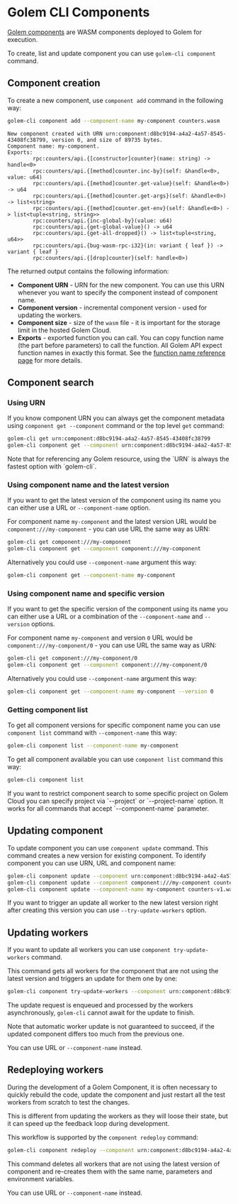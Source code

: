 
# Golem CLI Components

[Golem components](/docs/concepts/components) are WASM components deployed to Golem for execution.

To create, list and update component you can use `golem-cli component` command.

## Component creation

To create a new component, use `component add` command in the following way:

```bash
golem-cli component add --component-name my-component counters.wasm
```

```
New component created with URN urn:component:d8bc9194-a4a2-4a57-8545-43408fc38799, version 0, and size of 89735 bytes.
Component name: my-component.
Exports:
        rpc:counters/api.{[constructor]counter}(name: string) -> handle<0>
        rpc:counters/api.{[method]counter.inc-by}(self: &handle<0>, value: u64)
        rpc:counters/api.{[method]counter.get-value}(self: &handle<0>) -> u64
        rpc:counters/api.{[method]counter.get-args}(self: &handle<0>) -> list<string>
        rpc:counters/api.{[method]counter.get-env}(self: &handle<0>) -> list<tuple<string, string>>
        rpc:counters/api.{inc-global-by}(value: u64)
        rpc:counters/api.{get-global-value}() -> u64
        rpc:counters/api.{get-all-dropped}() -> list<tuple<string, u64>>
        rpc:counters/api.{bug-wasm-rpc-i32}(in: variant { leaf }) -> variant { leaf }
        rpc:counters/api.{[drop]counter}(self: handle<0>)
```

The returned output contains the following information:

- **Component URN** - URN for the new component. You can use this URN whenever you want to specify the component instead of component name.
- **Component version** - incremental component version - used for updating the workers.
- **Component size** - size of the `wasm` file - it is important for the storage limit in the hosted Golem Cloud.
- **Exports** - exported function you can call. You can copy function name (the part before parameters) to call the function. All Golem API expect function names in exactly this format. See the [function name reference page](/docs/function-names) for more details.

## Component search

### Using URN

If you know component URN you can always get the component metadata using `component get --component` command or the top level `get` command:

```bash
golem-cli get urn:component:d8bc9194-a4a2-4a57-8545-43408fc38799
golem-cli component get --component urn:component:d8bc9194-a4a2-4a57-8545-43408fc38799
```

<Callout>
  Note that for referencing any Golem resource, using the `URN` is always the fastest option with
  `golem-cli`.
</Callout>

### Using component name and the latest version

If you want to get the latest version of the component using its name you can either use a URL or `--component-name` option.

For component name `my-component` and the latest version URL would be `component:///my-component` - you can use URL the same way as URN:

```bash
golem-cli get component:///my-component
golem-cli component get --component component:///my-component
```

Alternatively you could use `--component-name` argument this way:

```bash
golem-cli component get --component-name my-component
```

### Using component name and specific version

If you want to get the specific version of the component using its name you can either use a URL or a combination of the `--component-name` and `--version` options.

For component name `my-component` and version `0` URL would be `component:///my-component/0` - you can use URL the same way as URN:

```bash
golem-cli get component:///my-component/0
golem-cli component get --component component:///my-component/0
```

Alternatively you could use `--component-name` argument this way:

```bash
golem-cli component get --component-name my-component --version 0
```

### Getting component list

To get all component versions for specific component name you can use `component list` command with `--component-name` this way:

```bash
golem-cli component list --component-name my-component
```

To get all component available you can use `component list` command this way:

```bash
golem-cli component list
```

<Callout>
  If you want to restrict component search to some specific project on Golem Cloud you can specify
  project via `--project` or `--project-name` option. It works for all commands that accept
  `--component-name` parameter.
</Callout>

## Updating component

To update component you can use `component update` command. This command creates a new version for existing component.
To identify component you can use URN, URL and component name:

```bash
golem-cli component update --component urn:component:d8bc9194-a4a2-4a57-8545-43408fc38799 counters-v1.wasm
golem-cli component update --component component:///my-component counters-v1.wasm
golem-cli component update --component-name my-component counters-v1.wasm
```

If you want to trigger an update all worker to the new latest version right after creating this version you can use `--try-update-workers` option.

## Updating workers

If you want to update all workers you can use `component try-update-workers` command.

This command gets all workers for the component that are not using the latest version and triggers an update for them one by one:

```bash
golem-cli component try-update-workers --component urn:component:d8bc9194-a4a2-4a57-8545-43408fc38799
```

The update request is enqueued and processed by the workers asynchronously, `golem-cli` cannot await for the update to finish.

<Callout type="warning">
  Note that automatic worker update is not guaranteed to succeed, if the updated component differs
  too much from the previous one.
</Callout>

<Callout>You can use URL or `--component-name` instead.</Callout>

## Redeploying workers

During the development of a Golem Component, it is often necessary to quickly rebuild the code, update the component and just restart all the test workers from scratch to test the changes.

This is different from updating the workers as they will loose their state, but it can speed up the feedback loop during development.

This workflow is supported by the `component redeploy` command:

```bash
golem-cli component redeploy --component urn:component:d8bc9194-a4a2-4a57-8545-43408fc38799
```

This command deletes all workers that are not using the latest version of component and re-creates them with the same name, parameters and environment variables.

<Callout>You can use URL or `--component-name` instead.</Callout>
